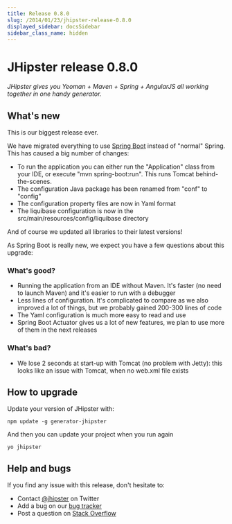 ```yaml
---
title: Release 0.8.0
slug: /2014/01/23/jhipster-release-0.8.0
displayed_sidebar: docsSidebar
sidebar_class_name: hidden
---
```


JHipster release 0.8.0
==================

*JHipster gives you Yeoman + Maven + Spring + AngularJS all working together in one handy generator.*

What's new
----------

This is our biggest release ever.

We have migrated everything to use [Spring Boot](http://projects.spring.io/spring-boot/) instead of "normal" Spring. This has caused a big number of changes:

- To run the application you can either run the "Application" class from your IDE, or execute "mvn spring-boot:run". This runs Tomcat behind-the-scenes.
- The configuration Java package has been renamed from "conf" to "config"
- The configuration property files are now in Yaml format
- The liquibase configuration is now in the src/main/resources/config/liquibase directory

And of course we updated all libraries to their latest versions!

As Spring Boot is really new, we expect you have a few questions about this upgrade:

### What's good?

- Running the application from an IDE without Maven. It's faster (no need to launch Maven) and it's easier to run with a debugger
- Less lines of configuration. It's complicated to compare as we also improved a lot of things, but we probably gained 200-300 lines of code
- The Yaml configuration is much more easy to read and use
- Spring Boot Actuator gives us a lot of new features, we plan to use more of them in the next releases

### What's bad?

- We lose 2 seconds at start-up with Tomcat (no problem with Jetty): this looks like an issue with Tomcat, when no web.xml file exists


How to upgrade
------------

Update your version of JHipster with:

```
npm update -g generator-jhipster
```

And then you can update your project when you run again

```
yo jhipster
```

Help and bugs
--------------

If you find any issue with this release, don't hesitate to:

- Contact [@jhipster](https://twitter.com/jhipster) on Twitter
- Add a bug on our [bug tracker](https://github.com/jhipster/generator-jhipster/issues?state=open)
- Post a question on [Stack Overflow](http://stackoverflow.com/tags/jhipster/info)
